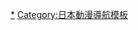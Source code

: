 {{Navbox
|name       = 纯情房东俏房客系列
|title      = [[纯情房东俏房客]]（[[赤松健]]）
|group1style= text-align:center
|group1= '''相關作品'''
|list1  = [[纯情房东俏房客#漫画|漫画]] - [[纯情房东俏房客 (动画)|动画]]
|group2='''角色'''
|list2=[[纯情房东俏房客角色列表]]
|group3='''歌曲專輯'''
|list3=[[樱花绽放|サクラサク]] - [[キラリ☆宝物]]
}}
<noinclude>
{{DEFAULTSORT:Love Hina}}
[[Category:纯情房东俏房客|*]]
[[Category:日本動漫導航模板]]
</noinclude>